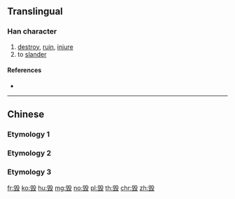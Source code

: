 {{also|毀}}
==Translingual==
{{Han simplified forms|毀|毀|毁}}

===Han character===
{{Han char|rn=79|rad=殳|as=09|sn=13|four=|canj=HMHNE|ids=⿹⿰臼殳工}}

# [[destroy]], [[ruin]], [[injure]]
# to [[slander]]

====References====
* {{Han ref|kx=0587.031|dkj=16661|hdz=32162.040|uh=6BC1|ud=27585}}

----

==Chinese==

===Etymology 1===
{{zh-see|毀}}

===Etymology 2===
{{zh-see|譭}}

===Etymology 3===
{{zh-see|燬}}

[[fr:毁]]
[[ko:毁]]
[[hu:毁]]
[[mg:毁]]
[[no:毁]]
[[pl:毁]]
[[th:毁]]
[[chr:毁]]
[[zh:毁]]